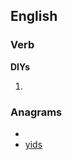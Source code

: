 ==English==

===Verb===
'''DIYs'''

# {{third-person singular of|[[DIY]]}}

===Anagrams===
* {{alphagram|disy}}
* [[yids#English|yids]]